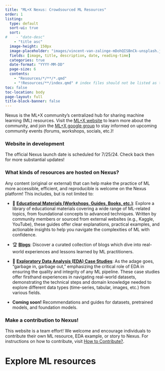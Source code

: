 ```yaml
---
title: "ML+X Nexus: Crowdsourced ML Resources"
order: 1
listing:
  type: default
  sort-ui: true
  sort:
#    - "date-desc"
    - "title asc"
  image-height: 150px
  image-placeholder: "images/vincent-van-zalinge-mDohQISBnCk-unsplash.jpg"
  fields: [image, title, description, date, reading-time]
  categories: true
  date-format: "YYYY-MM-DD"
  page-size: 6
  contents:
    - "Resources/*/**/*.qmd"
    - "!Resources/**/index.qmd" # index files should not be listed as tiles (represent pages for resource filters)
toc: false
toc-location: body
page-layout: full
title-block-banner: false
---
```


Nexus is the ML+X community’s centralized hub for sharing machine learning (ML) resources. Visit the [ML+X website](https://datascience.wisc.edu/ml-community/) to learn more about the community, and join the [ML+X google group](https://datascience.wisc.edu/ml-community/#join) to stay informed on upcoming community events (forums, workshops, socials, etc.)!

### Website in development
The official Nexus launch date is scheduled for 7/25/24. Check back then for more substantial updates!

### What kinds of resources are hosted on Nexus?
Any content (original or external) that can help make the practice of ML more accessible, efficient, and reproducible is welcome on the Nexus platform! This includes, but is not limited to:

* 📜 [**Educational Materials (Workshops, Guides, Books, etc.)**](https://uw-madison-datascience.github.io/ML-X-Nexus/Resources/): Explore a library of educational materials covering a wide range of ML-related topics, from foundational concepts to advanced techniques. Written by community members or sourced from external websites (e.g., Kaggle, YouTube), these guides offer clear explanations, practical examples, and actionable insights to help you navigate the complexities of ML with confidence.

* 🏆 [**Blogs**](https://uw-madison-datascience.github.io/ML-X-Nexus/Resources/Blogs/): Discover a curated collection of blogs which dive into real-world experiences and lessons learned by ML practitioners.

* 🚀 [**Exploratory Data Analysis (EDA) Case Studies**](https://uw-madison-datascience.github.io/ML-X-Nexus/Resources/EDA-examples/): As the adage goes, "garbage in, garbage out," emphasizing the critical role of EDA in ensuring the quality and integrity of any ML pipeline. These case studies offer firsthand experiences in navigating real-world datasets, demonstrating the technical steps and domain knowledge needed to explore different data types (time-series, tabular, images, etc.) from various fields.

* **Coming soon!** Recommendations and guides for datasets, pretrained models, and foundation models.

### Make a contribution to Nexus!
This website is a team effort! We welcome and encourage individuals to contribute their own ML resource, EDA example, or story to Nexus. For instructions on how to contribute, visit [How to Contribute?](https://uw-madison-datascience.github.io/ML-X-Nexus/Resources/Guides/How-to-contribute.html).

# Explore ML resources
